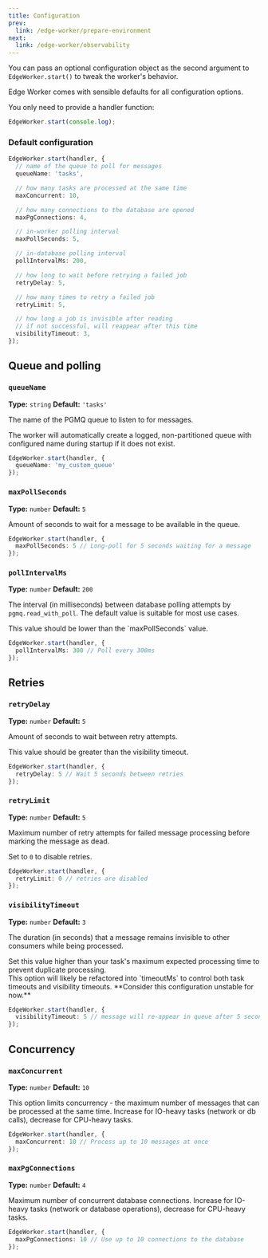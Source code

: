```yaml
---
title: Configuration
prev:
  link: /edge-worker/prepare-environment
next:
  link: /edge-worker/observability
---
```



You can pass an optional configuration object as the second argument to `EdgeWorker.start()`
to tweak the worker's behavior.

<Aside title="Zero Configuration" type="tip">
Edge Worker comes with sensible defaults for all configuration options.

You only need to provide a handler function:

```ts
EdgeWorker.start(console.log);
```
</Aside>

### Default configuration

```typescript
EdgeWorker.start(handler, {
  // name of the queue to poll for messages
  queueName: 'tasks',

  // how many tasks are processed at the same time
  maxConcurrent: 10,

  // how many connections to the database are opened
  maxPgConnections: 4,

  // in-worker polling interval
  maxPollSeconds: 5,

  // in-database polling interval
  pollIntervalMs: 200,

  // how long to wait before retrying a failed job
  retryDelay: 5,

  // how many times to retry a failed job
  retryLimit: 5,

  // how long a job is invisible after reading
  // if not successful, will reappear after this time
  visibilityTimeout: 3,
});
```

## Queue and polling

### `queueName`
**Type:** `string`
**Default:** `'tasks'`

The name of the PGMQ queue to listen to for messages.

<Aside title="You don't need to create queues manually" type="tip">
The worker will automatically create a logged, non-partitioned queue
with configured name during startup if it does not exist.
</Aside>

```ts
EdgeWorker.start(handler, {
  queueName: 'my_custom_queue'
});
```

### `maxPollSeconds`
**Type:** `number`
**Default:** `5`

Amount of seconds to wait for a message to be available in the queue.

```ts
EdgeWorker.start(handler, {
  maxPollSeconds: 5 // Long-poll for 5 seconds waiting for a message
});
```

### `pollIntervalMs`
**Type:** `number`
**Default:** `200`

The interval (in milliseconds) between database polling attempts by `pgmq.read_with_poll`.
The default value is suitable for most use cases.

<Aside type="caution">
  This value should be lower than the `maxPollSeconds` value.
</Aside>


```ts
EdgeWorker.start(handler, {
  pollIntervalMs: 300 // Poll every 300ms
});
```

## Retries

### `retryDelay`
**Type:** `number`
**Default:** `5`

Amount of seconds to wait between retry attempts.

<Aside type="caution">
  This value should be greater than the visibility timeout.
</Aside>

```ts
EdgeWorker.start(handler, {
  retryDelay: 5 // Wait 5 seconds between retries
});
```


### `retryLimit`
**Type:** `number`
**Default:** `5`

Maximum number of retry attempts for failed message processing before marking the message as dead.

Set to `0` to disable retries.

```ts
EdgeWorker.start(handler, {
  retryLimit: 0 // retries are disabled
});
```

### `visibilityTimeout`
**Type:** `number`
**Default:** `3`

The duration (in seconds) that a message remains invisible to other consumers while being processed.

<Aside title="Timeouts" type="caution">
Set this value higher than your task's maximum expected processing time to prevent duplicate processing.
</Aside>

<Aside title="Work-in-Progress" type="danger">
This option will likely be refactored into `timeoutMs` to control both task timeouts and visibility timeouts.
**Consider this configuration unstable for now.**
</Aside>

```ts
EdgeWorker.start(handler, {
  visibilityTimeout: 5 // message will re-appear in queue after 5 seconds if not processed
});
```

## Concurrency

### `maxConcurrent`
**Type:** `number`
**Default:** `10`

This option limits concurrency - the maximum number of messages that can be processed at the same time.
Increase for IO-heavy tasks (network or db calls), decrease for CPU-heavy tasks.

```ts
EdgeWorker.start(handler, {
  maxConcurrent: 10 // Process up to 10 messages at once
});
```

### `maxPgConnections`
**Type:** `number`
**Default:** `4`

Maximum number of concurrent database connections.
Increase for IO-heavy tasks (network or database operations), decrease for CPU-heavy tasks.

```ts
EdgeWorker.start(handler, {
  maxPgConnections: 10 // Use up to 10 connections to the database
});

